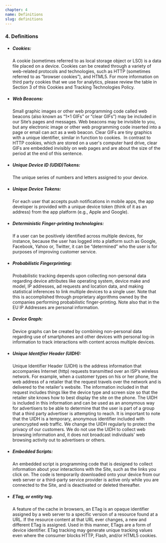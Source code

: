 ```yaml
---
chapter: 4
name: Definitions
slug: definitions
---
```


### 4. Definitions

- ##### Cookies:
  
    A cookie (sometimes referred to as local storage object or LSO) is a data file placed on a device. Cookies can be created through a variety of web-related protocols and technologies, such as HTTP (sometimes referred to as “browser cookies”), and HTML5. For more information on third party cookies that we use for analytics, please review the table in Section 3 of this Cookies and Tracking Technologies Policy.
- ##### Web Beacons:
    Small graphic images or other web programming code called web beacons (also known as “1×1 GIFs” or “clear GIFs”) may be included in our Site’s pages and messages. Web beacons may be invisible to you, but any electronic image or other web programming code inserted into a page or email can act as a web beacon. Clear GIFs are tiny graphics with a unique identifier, similar in function to cookies.  In contrast to HTTP cookies, which are stored on a user's computer hard drive, clear GIFs are embedded invisibly on web pages and are about the size of the period at the end of this sentence.
- ##### Unique Device ID (UDID)Tokens:
    The unique series of numbers and letters assigned to your device.
- ##### Unique Device Tokens:
    For each user that accepts push notifications in mobile apps, the app developer is provided with a unique device token (think of it as an address) from the app platform (e.g., Apple and Google).
- ##### Deterministic Finger-printing technologies:
    If a user can be positively identified across multiple devices, for instance, because the user has logged into a platform such as Google, Facebook, Yahoo or, Twitter, it can be “determined” who the user is for purposes of improving customer service.
- ##### Probabilistic Fingerprinting:
    Probabilistic tracking depends upon collecting non-personal data regarding device attributes like operating system, device make and model, IP addresses, ad requests and location data, and making statistical inferences to link multiple devices to a single user. Note that this is accomplished through proprietary algorithms owned by the companies performing probabilistic finger-printing. Note also that in the EU IP Addresses are personal information.
- ##### Device Graph:
    Device graphs can be created by combining non-personal data regarding use of smartphones and other devices with personal log-in information to track interactions with content across multiple devices.
- ##### Unique Identifier Header (UIDH):
    Unique Identifier Header (UIDH) is the address information that accompanies Internet (http) requests transmitted over an ISP’s wireless network. For example, when a customer types on his or her phone, the web address of a retailer that the request travels over the network and is delivered to the retailer's website. The information included in that request includes things like the device type and screen size so that the retailer site knows how to best display the site on the phone. The UIDH is included in this information and can be used as an anonymous way for advertisers to be able to determine that the user is part of a group that a third party advertiser is attempting to reach. It is important to note that the UIDH is a temporary, anonymous identifier included with unencrypted web traffic. We change the UIDH regularly to protect the privacy of our customers. We do not use the UIDH to collect web browsing information and, it does not broadcast individuals' web browsing activity out to advertisers or others.
- ##### Embedded Scripts:
    An embedded script is programming code that is designed to collect information about your interactions with the Site, such as the links you click on. The code is temporarily downloaded onto your device from our web server or a third-party service provider is active only while you are connected to the Site, and is deactivated or deleted thereafter.
- ##### ETag, or entity tag.
    A feature of the cache in browsers, an ETag is an opaque identifier assigned by a web server to a specific version of a resource found at a URL. If the resource content at that URL ever changes, a new and different ETag is assigned. Used in this manner, ETags are a form of device identifier. ETag tracking may generate unique tracking values even where the consumer blocks HTTP, Flash, and/or HTML5 cookies.

